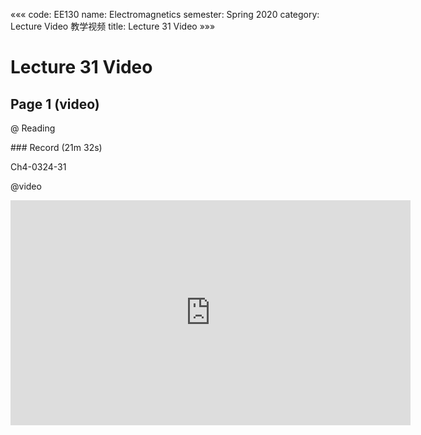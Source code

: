 «««
code: EE130
name: Electromagnetics
semester: Spring 2020
category: Lecture Video 教学视频
title: Lecture 31 Video
»»»

# Lecture 31 Video

## Page 1 (video)

@ Reading

<div class="markdown-body">
### Record (21m 32s)

Ch4-0324-31
</div>

@video

<iframe src="https://sbbrisk.com/e/x1ck0tympdj8.html" frameborder=0 marginwidth=0 marginheight=0 scrolling=no width=640 height=360 allowfullscreen></iframe>
